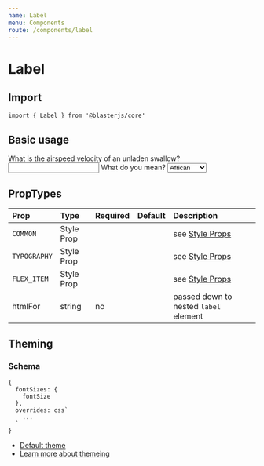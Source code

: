 ```yaml
---
name: Label
menu: Components
route: /components/label
---
```



# Label

## Import
`import { Label } from '@blasterjs/core'`

## Basic usage

<Playground>
    <Label>
        What is the airspeed velocity of an unladen swallow?
        <input type="text" />
    </Label>
</Playground>

<Playground>
    <Label htmlFor="swallow">What do you mean?</Label>
    <Select id="swallow">
        <option>African</option>
        <option>European</option>
    </Select>
</Playground>


## PropTypes

| Prop | Type | Required | Default | Description |
|:-----|:-----|:---------|:--------|:------------|
| `COMMON` | Style Prop |  |  | see [Style Props](/style-props) |
| `TYPOGRAPHY` | Style Prop |  |  | see [Style Props](/style-props) |
| `FLEX_ITEM` | Style Prop |  |  | see [Style Props](/style-props) |
| htmlFor | string | no | | passed down to nested `label` element |


## Theming

### Schema
```
{
  fontSizes: {
    fontSize
  },
  overrides: css`
    ...
  `
}
```

- [Default theme](https://github.com/raster-foundry/blasterjs/tree/master/packages/core/theme/components/label)
- [Learn more about themeing](/blaster-theme)
